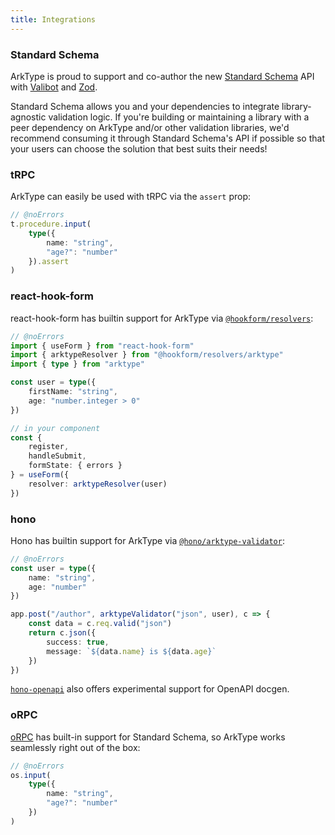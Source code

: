 ```yaml
---
title: Integrations
---
```


### Standard Schema

ArkType is proud to support and co-author the new [Standard Schema](https://github.com/standard-schema/standard-schema) API with [Valibot](https://github.com/fabian-hiller/valibot) and [Zod](https://github.com/colinhacks/zod).

Standard Schema allows you and your dependencies to integrate library-agnostic validation logic. If you're building or maintaining a library with a peer dependency on ArkType and/or other validation libraries, we'd recommend consuming it through Standard Schema's API if possible so that your users can choose the solution that best suits their needs!

### tRPC

ArkType can easily be used with tRPC via the `assert` prop:

```ts
// @noErrors
t.procedure.input(
	type({
		name: "string",
		"age?": "number"
	}).assert
)
```

### react-hook-form

react-hook-form has builtin support for ArkType via [`@hookform/resolvers`](https://github.com/react-hook-form/resolvers/tree/master):

```ts
// @noErrors
import { useForm } from "react-hook-form"
import { arktypeResolver } from "@hookform/resolvers/arktype"
import { type } from "arktype"

const user = type({
	firstName: "string",
	age: "number.integer > 0"
})

// in your component
const {
	register,
	handleSubmit,
	formState: { errors }
} = useForm({
	resolver: arktypeResolver(user)
})
```

### hono

Hono has builtin support for ArkType via [`@hono/arktype-validator`](https://github.com/honojs/middleware/tree/main/packages/arktype-validator):

```ts
// @noErrors
const user = type({
	name: "string",
	age: "number"
})

app.post("/author", arktypeValidator("json", user), c => {
	const data = c.req.valid("json")
	return c.json({
		success: true,
		message: `${data.name} is ${data.age}`
	})
})
```

[`hono-openapi`](https://github.com/rhinobase/hono-openapi) also offers experimental support for OpenAPI docgen.

### oRPC

[oRPC](https://orpc.unnoq.com/) has built-in support for Standard Schema, so ArkType works seamlessly right out of the box:

```ts
// @noErrors
os.input(
	type({
		name: "string",
		"age?": "number"
	})
)
```